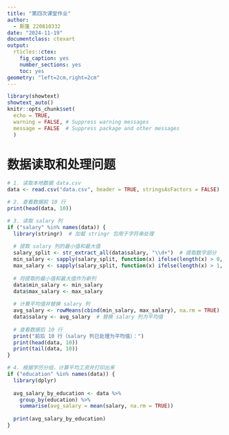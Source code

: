 ---
title: "第四次课堂作业"
author:
  - 斯蓬 220810332
date: "2024-11-19"
documentclass: ctexart
output:
  rticles::ctex:
    fig_caption: yes
    number_sections: yes
    toc: yes
geometry: "left=2cm,right=2cm"
---

```{r setup, include=FALSE}
library(showtext)
showtext_auto()
knitr::opts_chunk$set(
  echo = TRUE,
  warning = FALSE, # Suppress warning messages
  message = FALSE  # Suppress package and other messages
  )
```

# 数据读取和处理问题
```{r ,echo=TRUE,include=TRUE}
# 1. 读取本地数据 data.csv
data <- read.csv("data.csv", header = TRUE, stringsAsFactors = FALSE)

# 2. 查看数据前 10 行
print(head(data, 10))

# 3. 读取 salary 列
if ("salary" %in% names(data)) {
  library(stringr)  # 加载 stringr 包用于字符串处理
  
  # 提取 salary 列的最小值和最大值
  salary_split <- str_extract_all(data$salary, "\\d+")  # 提取数字部分
  min_salary <- sapply(salary_split, function(x) ifelse(length(x) > 0, as.numeric(x[1]), NA))  # 最小值
  max_salary <- sapply(salary_split, function(x) ifelse(length(x) > 1, as.numeric(x[2]), NA))  # 最大值
  
  # 将提取的最小值和最大值作为新列
  data$min_salary <- min_salary
  data$max_salary <- max_salary
  
  # 计算平均值并替换 salary 列
  avg_salary <- rowMeans(cbind(min_salary, max_salary), na.rm = TRUE)
  data$salary <- avg_salary  # 替换 salary 列为平均值
  
  # 查看数据后 10 行
  print("前后 10 行（salary 列已处理为平均值）：")
  print(head(data, 10))
  print(tail(data, 10))
}

# 4. 根据学历分组，计算平均工资并打印出来
if ("education" %in% names(data)) {
  library(dplyr)
  
  avg_salary_by_education <- data %>%
    group_by(education) %>%
    summarise(avg_salary = mean(salary, na.rm = TRUE))  
  
  print(avg_salary_by_education)
} 

```


